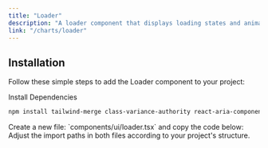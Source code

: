 ```yaml
---
title: "Loader"
description: "A loader component that displays loading states and animations."
link: "/charts/loader"
---
```


<ComponentPreview name="loader-demo" />

## Installation

Follow these simple steps to add the Loader component to your project:

<Steps>

<Step>
Install Dependencies
</Step>

```bash 
npm install tailwind-merge class-variance-authority react-aria-components 
```

<Step>
    Create a new file: `components/ui/loader.tsx` and copy the code below:
</Step>

<CollapsibleSource name="loader" />

<Step>
    Adjust the import paths in both files according to your project's structure.
</Step>

</Steps>